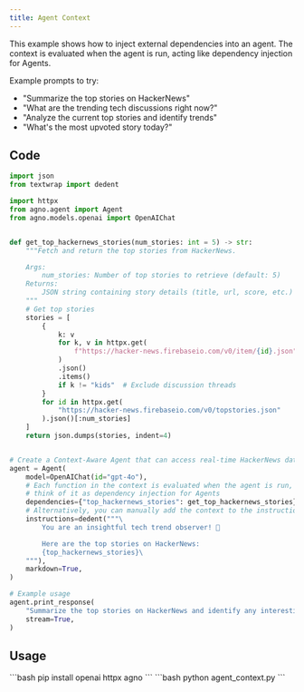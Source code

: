 ```yaml
---
title: Agent Context
---
```


This example shows how to inject external dependencies into an agent. The context is evaluated when the agent is run, acting like dependency injection for Agents.

Example prompts to try:
- "Summarize the top stories on HackerNews"
- "What are the trending tech discussions right now?"
- "Analyze the current top stories and identify trends"
- "What's the most upvoted story today?"

## Code

```python agent_context.py
import json
from textwrap import dedent

import httpx
from agno.agent import Agent
from agno.models.openai import OpenAIChat


def get_top_hackernews_stories(num_stories: int = 5) -> str:
    """Fetch and return the top stories from HackerNews.

    Args:
        num_stories: Number of top stories to retrieve (default: 5)
    Returns:
        JSON string containing story details (title, url, score, etc.)
    """
    # Get top stories
    stories = [
        {
            k: v
            for k, v in httpx.get(
                f"https://hacker-news.firebaseio.com/v0/item/{id}.json"
            )
            .json()
            .items()
            if k != "kids"  # Exclude discussion threads
        }
        for id in httpx.get(
            "https://hacker-news.firebaseio.com/v0/topstories.json"
        ).json()[:num_stories]
    ]
    return json.dumps(stories, indent=4)


# Create a Context-Aware Agent that can access real-time HackerNews data
agent = Agent(
    model=OpenAIChat(id="gpt-4o"),
    # Each function in the context is evaluated when the agent is run,
    # think of it as dependency injection for Agents
    dependencies={"top_hackernews_stories": get_top_hackernews_stories},
    # Alternatively, you can manually add the context to the instructions. This gets resolved automatically
    instructions=dedent("""\
        You are an insightful tech trend observer! 📰

        Here are the top stories on HackerNews:
        {top_hackernews_stories}\
    """),
    markdown=True,
)

# Example usage
agent.print_response(
    "Summarize the top stories on HackerNews and identify any interesting trends.",
    stream=True,
)
```

## Usage

<Steps>
  <Snippet file="create-venv-step.mdx" />

  <Step title="Install libraries">
    ```bash
    pip install openai httpx agno
    ```
  </Step>

  <Step title="Run the agent">
    ```bash
    python agent_context.py
    ```
  </Step>

</Steps>